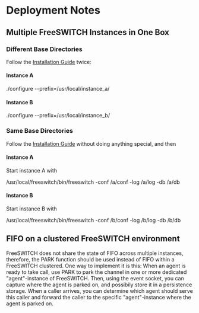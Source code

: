 
# Deployment Notes 

 ## Multiple FreeSWITCH Instances in One Box

### Different Base Directories

Follow the [Installation Guide](https://wiki.freeswitch.org/wiki/Installation%5FGuide "Installation Guide") twice:

#### Instance A

./configure --prefix=/usr/local/instance_a/

#### Instance B

./configure --prefix=/usr/local/instance_b/

### Same Base Directories

Follow the [Installation Guide](https://wiki.freeswitch.org/wiki/Installation%5FGuide "Installation Guide") without doing anything special, and then

#### Instance A

Start instance A with

/usr/local/freeswitch/bin/freeswitch -conf /a/conf -log /a/log -db /a/db

#### Instance B

Start instance B with

/usr/local/freeswitch/bin/freeswitch -conf /b/conf -log /b/log -db /b/db

## FIFO on a clustered FreeSWITCH environment

FreeSWITCH does not share the state of FIFO across multiple instances, therefore, the PARK function should be used instead of FIFO within a FreeSWITCH clustered. One way to implement it is this: When an agent is ready to take call, use PARK to park the channel in one or more dedicated "agent"-instance of FreeSWITCH. Then, using the event socket, you can capture where the agent is parked on, and possibily store it in a persistence storage. When a caller arrives, you can determine which agent should serve this caller and forward the caller to the specific "agent"-instance where the agent is parked on.


